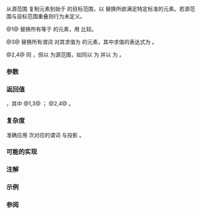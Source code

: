 {{cpp/ranges/title|replace_copy|replace_copy_if|replace_copy_result|replace_copy_if_result}}
{{cpp/algorithm/ranges/navbar}}
{{dcl begin}}
{{dcl header|algorithm}}
{{dcl h|调用签名}}
{{dcl rev begin|num=1}}
{{dcla|anchor=版本_1|since=c++20|until=c++26|1=
template&lt; std::input_iterator I, std::sentinel_for&lt;I&gt; S, class T1, class T2,
          std::output_iterator&lt;const T2&amp;&gt; O, class Proj = std::identity &gt;
requires std::indirectly_copyable&lt;I, O&gt; &amp;&amp;
         std::indirect_binary_predicate
             &lt;ranges::equal_to, std::projected&lt;I, Proj&gt;, const T1*&gt;
constexpr replace_copy_result&lt;I, O&gt;
    replace_copy( I first, S last, O result, const T1&amp; old_value,
                  const T2&amp; new_value, Proj proj = {} );
}}
{{dcla|since=c++26|1=
template&lt; std::input_iterator I, std::sentinel_for&lt;I&gt; S,
          class O, class Proj = std::identity,
          class T1 = std::projected_value_t&lt;I, Proj&gt;,
          class T2 = std::iter_value_t&lt;O&gt; &gt;
requires std::indirectly_copyable&lt;I, O&gt; &amp;&amp;
         std::indirect_binary_predicate
             &lt;ranges::equal_to, std::projected&lt;I, Proj&gt;, const T1*&gt; &amp;&amp;
         std::output_iterator&lt;O, const T2&amp;&gt;
constexpr replace_copy_result&lt;I, O&gt;
    replace_copy( I first, S last, O result, const T1&amp; old_value,
                  const T2&amp; new_value, Proj proj = {} );
}}
{{dcl rev end}}
{{dcl rev begin|num=2}}
{{dcl|since=c++20|until=c++26|1=
template&lt; ranges::input_range R, class T1, class T2,
          std::output_iterator&lt;const T2&amp;&gt; O, class Proj = std::identity &gt;
requires std::indirectly_copyable&lt;ranges::iterator_t&lt;R&gt;, O&gt; &amp;&amp;
         std::indirect_binary_predicate
             &lt;ranges::equal_to,
              std::projected&lt;ranges::iterator_t&lt;R&gt;, Proj&gt;, const T1*&gt;
constexpr replace_copy_result&lt;ranges::borrowed_iterator_t&lt;R&gt;, O&gt;
    replace_copy( R&amp;&amp; r, O result, const T1&amp; old_value,
                  const T2&amp; new_value, Proj proj = {} );
}}
{{dcl|since=c++26|1=
template&lt; ranges::input_range R,
          class O, class Proj = std::identity,
          class T1 = std::projected_value_t&lt;ranges::iterator_t&lt;R&gt;, Proj&gt;,
          class T2 = std::iter_value_t&lt;O&gt; &gt;
requires std::indirectly_copyable&lt;ranges::iterator_t&lt;R&gt;, O&gt; &amp;&amp;
         std::indirect_binary_predicate
             &lt;ranges::equal_to,
              std::projected&lt;ranges::iterator_t&lt;R&gt;, Proj&gt;, const T1*&gt; &amp;&amp;
         std::output_iterator&lt;O, const T2&amp;&gt;
constexpr replace_copy_result&lt;ranges::borrowed_iterator_t&lt;R&gt;, O&gt;
    replace_copy( R&amp;&amp; r, O result, const T1&amp; old_value,
                  const T2&amp; new_value, Proj proj = {} );
}}
{{dcl rev end}}
{{dcl rev begin|num=3}}
{{dcla|anchor=版本_3|since=c++20|until=c++26|1=
template&lt; std::input_iterator I, std::sentinel_for&lt;I&gt; S,
          class T, std::output_iterator&lt;const T&amp;&gt; O,
          class Proj = std::identity,
          std::indirect_unary_predicate&lt;std::projected&lt;I, Proj&gt;&gt; Pred &gt;
requires std::indirectly_copyable&lt;I, O&gt;
constexpr replace_copy_if_result&lt;I, O&gt;
    replace_copy_if( I first, S last, O result, Pred pred,
                     const T&amp; new_value, Proj proj = {} );
}}
{{dcl|since=c++26|1=
template&lt; std::input_iterator I, std::sentinel_for&lt;I&gt; S,
          class O, class T = std::iter_value_t&lt;O&gt;
          class Proj = std::identity,
          std::indirect_unary_predicate&lt;std::projected&lt;I, Proj&gt;&gt; Pred &gt;
requires std::indirectly_copyable&lt;I, O&gt; &amp;&amp; std::output_iterator&lt;O, const T&amp;&gt;
constexpr replace_copy_if_result&lt;I, O&gt;
    replace_copy_if( I first, S last, O result, Pred pred,
                     const T&amp; new_value, Proj proj = {} );
}}
{{dcl rev end}}
{{dcl rev begin|num=4}}
{{dcl|since=c++20|until=c++26|1=
template&lt; ranges::input_range R,
          class T, std::output_iterator&lt;const T&amp;&gt; O,
          class Proj = std::identity,
          std::indirect_unary_predicate
              &lt;std::projected&lt;ranges::iterator_t&lt;R&gt;, Proj&gt;&gt; Pred &gt;
requires std::indirectly_copyable&lt;ranges::iterator_t&lt;R&gt;, O&gt;
constexpr replace_copy_if_result&lt;ranges::borrowed_iterator_t&lt;R&gt;, O&gt;
    replace_copy_if( R&amp;&amp; r, O result, Pred pred,
                     const T&amp; new_value, Proj proj = {} );
}}
{{dcl|since=c++26|1=
template&lt; ranges::input_range R,
          class O, class T = std::iter_value_t&lt;O&gt;
          class Proj = std::identity,
          std::indirect_unary_predicate
              &lt;std::projected&lt;ranges::iterator_t&lt;R&gt;, Proj&gt;&gt; Pred &gt;
requires std::indirectly_copyable&lt;ranges::iterator_t&lt;R&gt;, O&gt; &amp;&amp;
         std::output_iterator&lt;O, const T&amp;&gt;
constexpr replace_copy_if_result&lt;ranges::borrowed_iterator_t&lt;R&gt;, O&gt;
    replace_copy_if( R&amp;&amp; r, O result, Pred pred,
                     const T&amp; new_value, Proj proj = {} );
}}
{{dcl rev end}}
{{dcl h|辅助类型}}
{{dcl|num=5|since=c++20|1=
template&lt; class I, class O &gt;
using replace_copy_result = ranges::in_out_result&lt;I, O&gt;;
}}
{{dcl|num=6|since=c++20|1=
template&lt; class I, class O &gt;
using replace_copy_if_result = ranges::in_out_result&lt;I, O&gt;;
}}
{{dcl end}}

从源范围 {{range|first|last}} 复制元素到始于 {{c|result}} 的目标范围，以 {{c|new_value}} 替换所欲满足特定标准的元素。若源范围与目标范围重叠则行为未定义。

@1@ 替换所有等于 {{c|old_value}} 的元素，用 {{c|1=std::invoke(proj, *(first + (i - result))) == old_value}} 比较。

@3@ 替换所有谓词 {{c|pred}} 对其求值为 {{c|true}} 的元素，其中求值的表达式为 {{c|1=std::invoke(pred, std::invoke(proj, *(first + (i - result))))}}。

@2,4@ 同 {{v|1,3}}，但以 {{c|r}} 为源范围，如同以 {{c|ranges::begin(r)}} 为 {{c|first}} 并以 {{c|ranges::end(r)}} 为 {{c|last}}。

{{cpp/ranges/niebloid}}

===参数===
{{par begin}}
{{par range|3=要复制的|sentinel=yes}}
{{par|r|要复制的元素范围}}
{{par|result|目标范围的起始}}
{{par|old_value|要替换的元素的值}}
{{par|new_value|用作替换品的值}}
{{par|pred|应用到投影后元素的谓词}}
{{par|proj|应用到元素的投影}}
{{par end}}

===返回值===
{{c|{last, result + N} }}，其中
@1,3@ {{c|1=N = ranges::distance(first, last)}}；
@2,4@ {{c|1=N = ranges::distance(r)}}。

===复杂度===
准确应用 {{c|N}} 次对应的谓词 {{c|comp}} 与投影 {{c|proj}}。

===可能的实现===
{{eq impl|title1=replace_copy (1,2)|ver1=1|1=
struct replace_copy_fn
{
    template&lt;std::input_iterator I, std::sentinel_for&lt;I&gt; S,
             class O, class Proj = std::identity,
             class T1 = std::projected_value_t&lt;I, Proj&gt;,
             class T2 = std::iter_value_t&lt;O&gt;&gt;
    requires std::indirectly_copyable&lt;I, O&gt; &amp;&amp;
             std::indirect_binary_predicate
                 &lt;ranges::equal_to, std::projected&lt;I, Proj&gt;, const T1*&gt; &amp;&amp;
             std::output_iterator&lt;O, const T2&amp;&gt;
    constexpr ranges::replace_copy_result&lt;I, O&gt;
        operator()(I first, S last, O result, const T1&amp; old_value,
                   const T2&amp; new_value, Proj proj = {}) const
    {
        for (; first != last; ++first, ++result)
            *result = (std::invoke(proj, *first) == old_value) ? new_value : *first;
        return {std::move(first), std::move(result)};
    }
    
    template&lt;ranges::input_range R, class O, class Proj = std::identity,
             class T1 = std::projected_value_t&lt;ranges::iterator_t&lt;R&gt;, Proj&gt;,
             class T2 = std::iter_value_t&lt;O&gt;&gt;
    requires std::indirectly_copyable&lt;ranges::iterator_t&lt;R&gt;, O&gt; &amp;&amp;
             std::indirect_binary_predicate
                 &lt;ranges::equal_to,
                  std::projected&lt;ranges::iterator_t&lt;R&gt;, Proj&gt;, const T1*&gt;
    constexpr ranges::replace_copy_result&lt;ranges::borrowed_iterator_t&lt;R&gt;, O&gt;
        operator()(R&amp;&amp; r, O result, const T1&amp; old_value,
                   const T2&amp; new_value, Proj proj = {}) const
    {
        return (*this)(ranges::begin(r), ranges::end(r), std::move(result),
                       old_value, new_value, std::move(proj));
    }
};

inline constexpr replace_copy_fn replace_copy {};
|title2=replace_copy_if (3,4)|ver2=3|2=
struct replace_copy_if_fn
{
    template&lt;std::input_iterator I, std::sentinel_for&lt;I&gt; S,
             class O, class T = std::iter_value_t&lt;O&gt;
             class Proj = std::identity,
             std::indirect_unary_predicate&lt;std::projected&lt;I, Proj&gt;&gt; Pred&gt;
    requires std::indirectly_copyable&lt;I, O&gt; &amp;&amp; std::output_iterator&lt;O, const T&amp;&gt;
    constexpr ranges::replace_copy_if_result&lt;I, O&gt;
        operator()(I first, S last, O result, Pred pred,
                   const T&amp; new_value, Proj proj = {}) const
    {
        for (; first != last; ++first, ++result)
             *result = std::invoke(pred, std::invoke(proj, *first)) ? new_value : *first;
        return {std::move(first), std::move(result)};
    }
    
    template&lt;ranges::input_range R, class O, class T = std::iter_value_t&lt;O&gt;
             class Proj = std::identity,
             std::indirect_unary_predicate
                 &lt;std::projected&lt;ranges::iterator_t&lt;R&gt;, Proj&gt;&gt; Pred&gt;
    requires std::indirectly_copyable&lt;ranges::iterator_t&lt;R&gt;, O&gt; &amp;&amp;
             std::output_iterator&lt;O, const T&amp;&gt;
    constexpr ranges::replace_copy_if_result&lt;ranges::borrowed_iterator_t&lt;R&gt;, O&gt;
        operator()(R&amp;&amp; r, O result, Pred pred,
                   const T&amp; new_value, Proj proj = {}) const
    {
        return (*this)(ranges::begin(r), ranges::end(r), std::move(result),
                       std::move(pred), new_value, std::move(proj));
    }
};

inline constexpr replace_copy_if_fn replace_copy_if {};
}}

===注解===
{{feature test macro|__cpp_lib_algorithm_default_value_type|value=202403|std=C++26|算法中的[[cpp/language/list initialization|列表初始化]] {{vl|1-4}}}}

===示例===
{{example
|code=
#include &lt;algorithm&gt;
#include &lt;array&gt;
#include &lt;complex&gt;
#include &lt;iostream&gt;
#include &lt;vector&gt;
 
void println(const auto rem, const auto&amp; v)
{
    for (std::cout &lt;&lt; rem &lt;&lt; ": "; const auto&amp; e : v)
        std::cout &lt;&lt; e &lt;&lt; ' ';
    std::cout &lt;&lt; '\n';
}
 
int main()
{    
    std::vector&lt;int&gt; o;
 
    std::array p{1, 6, 1, 6, 1, 6};
    o.resize(p.size());
    println("p", p);
    std::ranges::replace_copy(p, o.begin(), 6, 9);
    println("o", o);
 
    std::array q{1, 2, 3, 6, 7, 8, 4, 5};
    o.resize(q.size());
    println("q", q);
    std::ranges::replace_copy_if(q, o.begin(), [](int x) { return 5 &lt; x; }, 5);
    println("o", o);
 
    std::vector&lt;std::complex&lt;short&gt;&gt; r{{1, 3}, {2, 2}, {4, 8}};
    std::vector&lt;std::complex&lt;float&gt;&gt; s(r.size());
    println("r", r);
    #ifdef __cpp_lib_algorithm_default_value_type
        std::ranges::replace_copy(r, s.begin(),
                                  {1, 3}, // T1 被推导
                                  {2.2, 4.8}); // T2 被推导
    #else
        std::ranges::replace_copy(r, s.begin(),
                                  std::complex&lt;short&gt;{1, 3},
                                  std::complex&lt;float&gt;{2.2, 4.8});
    #endif
    println("s", s);
 
    std::vector&lt;std::complex&lt;double&gt;&gt; b{{1, 3}, {2, 2}, {4, 8}},
                                      d(b.size());
    println("b", b);
    #ifdef __cpp_lib_algorithm_default_value_type
        std::ranges::replace_copy_if(b, d.begin(),
            [](std::complex&lt;double&gt; z){ return std::abs(z) &lt; 5; },
            {4, 2}); // 可以这样做，因为 T 是被推导的。
    #else
        std::ranges::replace_copy_if(b, d.begin(),
            [](std::complex&lt;double&gt; z){ return std::abs(z) &lt; 5; },
            std::complex&lt;double&gt;{4, 2});
    #endif
    println("d", d);
}
|output=
p: 1 6 1 6 1 6
o: 1 9 1 9 1 9
q: 1 2 3 6 7 8 4 5
o: 1 2 3 5 5 5 4 5
r: (1,3) (2,2) (4,8)
s: (2.2,4.8) (2,2) (4,8)
b: (1,3) (2,2) (4,8)
d: (4,2) (4,2) (4,8)
}}

===参阅===
{{dsc begin}}
{{dsc inc|cpp/algorithm/ranges/dsc replace}}
{{dsc inc|cpp/algorithm/dsc replace_copy}}
{{dsc end}}

{{langlinks|de|en|es|fr|it|ja|pt|ru}}